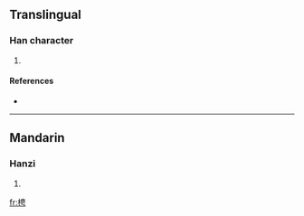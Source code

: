 ==Translingual==

===Han character===
{{Han char|rn=75|rad=木|as=07|sn=11|four=4592<sub>7</sub>|canj=木中田尸 (DLWS)}}

# {{defn|Han|sort=木07}}

====References====
* {{Han ref|kx=0530.160|dkj=14877|hdz=21214.060|uh=68AC|ud=26796|bh=D5BB|bd=54715}}

----

==Mandarin==

===Hanzi===
{{cmn-hanzi|pin=[[chěng]] ([[cheng3]]), [[yǐng]] ([[ying3]])|wg=ch'eng<sup>3</sup>, ying<sup>3</sup>}}

# {{defn|Mandarin}}

[[fr:梬]]